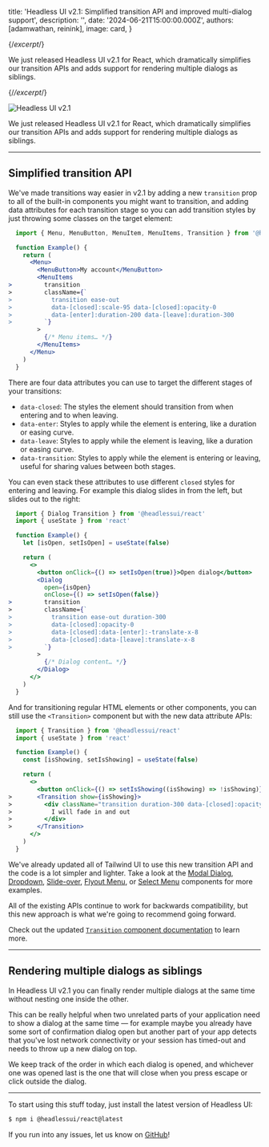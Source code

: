 
  title: 'Headless UI v2.1: Simplified transition API and improved multi-dialog support',
  description: '',
  date: '2024-06-21T15:00:00.000Z',
  authors: [adamwathan, reinink],
  image: card,
}

{/*excerpt*/}

We just released Headless UI v2.1 for React, which dramatically simplifies our transition APIs and adds support for rendering multiple dialogs as siblings.

{/*/excerpt*/}

![Headless UI v2.1](./card.jpg)

We just released Headless UI v2.1 for React, which dramatically simplifies our transition APIs and adds support for rendering multiple dialogs as siblings.

---

## Simplified transition API

We've made transitions way easier in v2.1 by adding a new `transition` prop to all of the built-in components you might want to transition, and adding data attributes for each transition stage so you can add transition styles by just throwing some classes on the target element:

```jsx {{ style: 'framed', color: 'fuchsia' }}
  import { Menu, MenuButton, MenuItem, MenuItems, Transition } from '@headlessui/react'

  function Example() {
    return (
      <Menu>
        <MenuButton>My account</MenuButton>
        <MenuItems
>         transition
>         className={`
>           transition ease-out
>           data-[closed]:scale-95 data-[closed]:opacity-0
>           data-[enter]:duration-200 data-[leave]:duration-300
>         `}
        >
          {/* Menu items… */}
        </MenuItems>
      </Menu>
    )
  }
```

There are four data attributes you can use to target the different stages of your transitions:

- `data-closed`: The styles the element should transition from when entering and to when leaving.
- `data-enter`: Styles to apply while the element is entering, like a duration or easing curve.
- `data-leave`: Styles to apply while the element is leaving, like a duration or easing curve.
- `data-transition`: Styles to apply while the element is entering or leaving, useful for sharing values between both stages.

You can even stack these attributes to use different `closed` styles for entering and leaving. For example this dialog slides in from the left, but slides out to the right:

```jsx {{ style: 'framed', color: 'purple' }}
  import { Dialog Transition } from '@headlessui/react'
  import { useState } from 'react'

  function Example() {
    let [isOpen, setIsOpen] = useState(false)

    return (
      <>
        <button onClick={() => setIsOpen(true)}>Open dialog</button>
        <Dialog
          open={isOpen}
          onClose={() => setIsOpen(false)}
>         transition
>         className={`
>           transition ease-out duration-300
>           data-[closed]:opacity-0
>           data-[closed]:data-[enter]:-translate-x-8
>           data-[closed]:data-[leave]:translate-x-8
>         `}
        >
          {/* Dialog content… */}
        </Dialog>
      </>
    )
  }
```

And for transitioning regular HTML elements or other components, you can still use the `<Transition>` component but with the new data attribute APIs:

```jsx {{ style: 'framed', color: 'sky' }}
  import { Transition } from '@headlessui/react'
  import { useState } from 'react'

  function Example() {
    const [isShowing, setIsShowing] = useState(false)

    return (
      <>
        <button onClick={() => setIsShowing((isShowing) => !isShowing)}>Toggle</button>
>       <Transition show={isShowing}>
>         <div className="transition duration-300 data-[closed]:opacity-0">
>           I will fade in and out
>         </div>
>       </Transition>
      </>
    )
  }
```

We've already updated all of Tailwind UI to use this new transition API and the code is a lot simpler and lighter. Take a look at the [Modal Dialog](https://tailwindui.com/components/application-ui/overlays/modal-dialogs), [Dropdown](https://tailwindui.com/components/application-ui/elements/dropdowns), [Slide-over](https://tailwindui.com/components/application-ui/overlays/slide-overs), [Flyout Menu](https://tailwindui.com/components/marketing/elements/flyout-menus), or [Select Menu](https://tailwindui.com/components/application-ui/forms/select-menus) components for more examples.

All of the existing APIs continue to work for backwards compatibility, but this new approach is what we're going to recommend going forward.

Check out the updated [`Transition` component documentation](https://headlessui.com/react/transition) to learn more.

---

## Rendering multiple dialogs as siblings

In Headless UI v2.1 you can finally render multiple dialogs at the same time without nesting one inside the other.

This can be really helpful when two unrelated parts of your application need to show a dialog at the same time — for example maybe you already have some sort of confirmation dialog open but another part of your app detects that you've lost network connectivity or your session has timed-out and needs to throw up a new dialog on top.

We keep track of the order in which each dialog is opened, and whichever one was opened last is the one that will close when you press escape or click outside the dialog.

---

To start using this stuff today, just install the latest version of Headless UI:

```sh
$ npm i @headlessui/react@latest
```

If you run into any issues, let us know on [GitHub](https://github.com/tailwindlabs/headlessui)!
